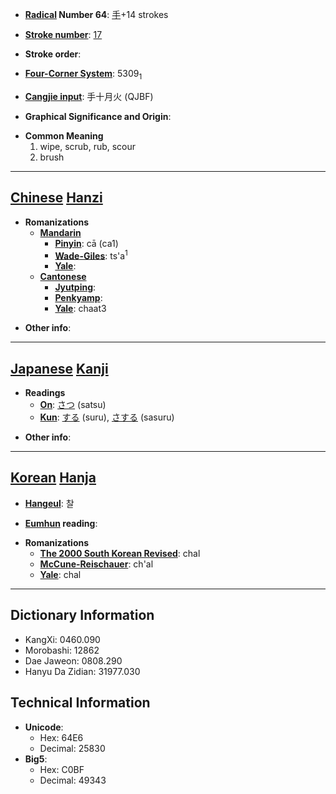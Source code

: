 * '''[[Wiktionary:Chinese radical index| Radical]] Number 64''': [[Wiktionary:Chinese radical index 手|手]]+14 strokes

* '''[[Wiktionary:Chinese total strokes index|Stroke number]]''': [[Wiktionary:Chinese total strokes index 17|17]]

* '''Stroke order''': 

* '''[[Wiktionary:Chinese four corner index|Four-Corner System]]''': 5309<sub>1</sub>

* '''[[Wiktionary:Chinese Cangjie index|Cangjie input]]''': 手十月火 (QJBF)

* '''Graphical Significance and Origin''': 

* '''Common Meaning'''
*#wipe, scrub, rub, scour
*# brush


----

== [[Chinese]] [[Hanzi]] ==

* '''Romanizations'''
** '''[[Mandarin]]'''
*** '''[[Pinyin]]''': cā (ca1)
*** '''[[Wade-Giles]]''': ts'a<sup>1</sup>
*** '''[[Yale]]''': 
** '''[[Cantonese]]'''
*** '''[[Jyutping]]''':
*** '''[[Penkyamp]]''': 
*** '''[[Yale]]''': chaat3

* '''Other info''': 

----

== [[Japanese]] [[Kanji]] ==

* '''Readings'''
** '''[[On]]''': [[さつ]] (satsu)
** '''[[Kun]]''': [[する]] (suru), [[さする]] (sasuru)

* '''Other info''':  

----

== [[Korean]] [[Hanja]] ==

* '''[[Hangeul]]''': 찰

* '''[[Eumhun]] reading''': 

* '''Romanizations'''
** '''[[The 2000 South Korean Revised Romanization|The 2000 South Korean Revised]]''': chal
** '''[[McCune-Reischauer]]''': ch'al
** '''[[Yale]]''': chal

----

== Dictionary Information ==

* KangXi: 0460.090
* Morobashi: 12862
* Dae Jaweon: 0808.290
* Hanyu Da Zidian: 31977.030

== Technical Information ==

* '''Unicode''':
** Hex: 64E6
** Decimal: 25830
* '''Big5''':
** Hex: C0BF
** Decimal: 49343